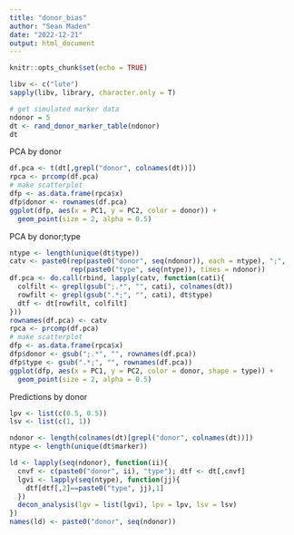 ```yaml
---
title: "donor_bias"
author: "Sean Maden"
date: "2022-12-21"
output: html_document
---
```


```r
knitr::opts_chunk$set(echo = TRUE)

libv <- c("lute")
sapply(libv, library, character.only = T)
```

```r
# get simulated marker data
ndonor = 5
dt <- rand_donor_marker_table(ndonor)
dt
```

PCA by donor

```r
df.pca <- t(dt[,grepl("donor", colnames(dt))])
rpca <- prcomp(df.pca)
# make scatterplot
dfp <- as.data.frame(rpca$x)
dfp$donor <- rownames(df.pca)
ggplot(dfp, aes(x = PC1, y = PC2, color = donor)) + 
  geom_point(size = 2, alpha = 0.5)
```

PCA by donor;type

```r
ntype <- length(unique(dt$type))
catv <- paste0(rep(paste0("donor", seq(ndonor)), each = ntype), ";", 
               rep(paste0("type", seq(ntype)), times = ndonor))
df.pca <- do.call(rbind, lapply(catv, function(cati){
  colfilt <- grepl(gsub(";.*", "", cati), colnames(dt))
  rowfilt <- grepl(gsub(".*;", "", cati), dt$type)
  dtf <- dt[rowfilt, colfilt]
}))
rownames(df.pca) <- catv
rpca <- prcomp(df.pca)
# make scatterplot
dfp <- as.data.frame(rpca$x)
dfp$donor <- gsub(";.*", "", rownames(df.pca))
dfp$type <- gsub(".*;", "", rownames(df.pca))
ggplot(dfp, aes(x = PC1, y = PC2, color = donor, shape = type)) + 
  geom_point(size = 2, alpha = 0.5)
```

Predictions by donor

```r
lpv <- list(c(0.5, 0.5))
lsv <- list(c(1, 1))

ndonor <- length(colnames(dt)[grepl("donor", colnames(dt))])
ntype <- length(unique(dt$marker))

ld <- lapply(seq(ndonor), function(ii){
  cnvf <- c(paste0("donor", ii), "type"); dtf <- dt[,cnvf]
  lgvi <- lapply(seq(ntype), function(jj){
    dtf[dtf[,2]==paste0("type", jj),1]
  })
  decon_analysis(lgv = list(lgvi), lpv = lpv, lsv = lsv)
})
names(ld) <- paste0("donor", seq(ndonor))
```
